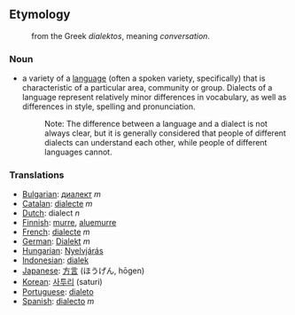 ==Etymology==
:from the Greek ''dialektos'', meaning ''conversation''.

===Noun===
*a variety of a [[language]] (often a spoken variety, specifically) that is characteristic of a particular area, community or group. Dialects of a language represent relatively minor differences in vocabulary, as well as differences in style, spelling and pronunciation.
*:Note: The difference between a language and a dialect is not always clear, but it is generally considered that people of different dialects can understand each other, while people of different languages cannot.

===Translations===
*[[Bulgarian]]: [[диалект]] ''m''
*[[Catalan]]: [[dialecte]] ''m''
*[[Dutch]]: dialect ''n''
*[[Finnish]]: [[murre]], [[aluemurre]]
*[[French]]: [[dialecte]] ''m''
*[[German]]: [[Dialekt]] ''m''
*[[Hungarian]]: [[Nyelvjárás]]
*[[Indonesian]]: [[dialek]]
*[[Japanese]]: [[方言]] (ほうげん, hōgen)
*[[Korean]]: [[사투리]] (saturi)
*[[Portuguese]]: [[dialeto]]
*[[Spanish]]: [[dialecto]] ''m''